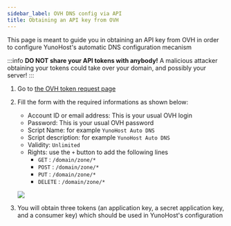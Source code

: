 ```yaml
---
sidebar_label: OVH DNS config via API
title: Obtaining an API key from OVH
---
```


This page is meant to guide you in obtaining an API key from OVH in order to configure YunoHost's automatic DNS configuration mecanism

:::info
**DO NOT share your API tokens with anybody!** A malicious attacker obtaining your tokens could take over your domain, and possibly your server!
:::

1. Go to [the OVH token request page](https://eu.api.ovh.com/createToken/)

2. Fill the form with the required informations as shown below:

    - Account ID or email address: This is your usual OVH login
    - Password: This is your usual OVH password
    - Script Name: for example `YunoHost Auto DNS`
    - Script description: for example `YunoHost Auto DNS`
    - Validity: `Unlimited`
    - Rights: use the `+` button to add the following lines
      - `GET` : `/domain/zone/*`
      - `POST` : `/domain/zone/*`
      - `PUT` : `/domain/zone/*`
      - `DELETE` : `/domain/zone/*`

    ![](/img/providers/registrar_api_ovh_1.png)

3. You will obtain three tokens (an application key, a secret application key, and a consumer key) which should be used in YunoHost's configuration
